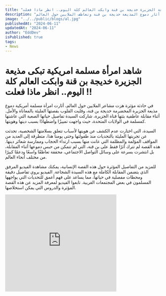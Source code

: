 ```yaml
---
title: "شاهد امرأة مسلمة امريكية تبكى مذيعة الجزيرة خديجة بن قنة وابكت العالم كلة اليوم.. انظر ماذا فعلت !!"
description: "في مقابلة مؤثرة على قناة الجزيرة، شاركت امرأة مسلمة أمريكية قصة معاناتها بسبب التمييز الديني في الولايات المتحدة، مما أثار دموع المذيعة خديجة بن قنة وتعاطف الملايين حول العالم."
image: "../../public/blogs/al.jpg"
publishedAt: "2024-06-11"
updatedAt: "2024-06-11"
author: "EddDev"
isPublished: true
tags:
- News
---
```


# شاهد امرأة مسلمة امريكية تبكى مذيعة الجزيرة خديجة بن قنة وابكت العالم كلة اليوم.. انظر ماذا فعلت !!

في حادثة مؤثرة هزت مشاعر الملايين حول العالم، أثارت امرأة مسلمة أمريكية دموع مذيعة الجزيرة المخضرمة خديجة بن قنة، وقلبت القلوب بقصتها المليئة بالمعاناة والأمل. أثناء مقابلة عاطفية بثتها قناة الجزيرة، شاركت السيدة تفاصيل حياتها الصعبة التي عاشتها كمسلمة في الولايات المتحدة، حيث واجهت تمييزًا واضطهادًا بسبب دينها وهويتها.

السيدة، التي اختارت عدم الكشف عن هويتها لأسباب تتعلق بسلامتها الشخصية، تحدثت عن تجربتها المليئة بالتحديات منذ طفولتها وحتى يومنا هذا، متطرقة إلى العديد من المواقف المؤلمة والمظلمة التي عانت منها بسبب ارتداء الحجاب وممارسة شعائر دينها. هذه القصة لم تترك أثرًا فقط على بن قنة، التي لم تتمكن من حبس دموعها أثناء المقابلة، بل انتشرت بسرعة على وسائل التواصل الاجتماعي، محققة تعاطفًا واسعًا ودعمًا كبيرًا من مختلف أنحاء العالم.

للمزيد من التفاصيل المؤثرة حول هذه القصة الإنسانية، يمكنك مشاهدة الفيديو المرفق الذي يتضمن المقابلة الكاملة مع هذه السيدة الشجاعة. الفيديو يروي تفاصيل دقيقة ومحطات مفصلية في حياتها، مما يساعد على فهم أعمق للتحديات التي يواجهها المسلمون في بعض المجتمعات الغربية. تابعوا الفيديو لمعرفة المزيد عن هذه القصة المؤثرة والدروس التي يمكن استخلاصها.

<iframe width="360" height="315" src="https://www.youtube.com/embed/njtGtjGPnjM" frameborder="0" allowfullscreen></iframe>

